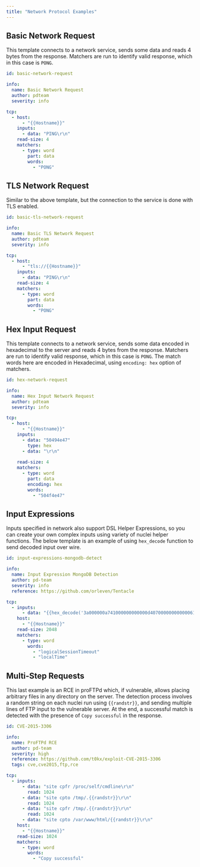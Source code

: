 ```yaml
---
title: "Network Protocol Examples"
---
```


## Basic Network Request

This template connects to a network service, sends some data and reads 4 bytes from the response. Matchers are run to identify valid response, which in this case is `PONG`.

```yaml
id: basic-network-request

info:
  name: Basic Network Request
  author: pdteam
  severity: info

tcp:
  - host: 
      - "{{Hostname}}"
    inputs:
      - data: "PING\r\n"
    read-size: 4
    matchers:
      - type: word
        part: data
        words:
          - "PONG"
```

## TLS Network Request

Similar to the above template, but the connection to the service is done with TLS enabled.

```yaml
id: basic-tls-network-request

info:
  name: Basic TLS Network Request
  author: pdteam
  severity: info

tcp:
  - host: 
      - "tls://{{Hostname}}"
    inputs:
      - data: "PING\r\n"
    read-size: 4
    matchers:
      - type: word
        part: data
        words:
          - "PONG"
```

## Hex Input Request

This template connects to a network service, sends some data encoded in hexadecimal to the server and reads 4 bytes from the response. Matchers are run to identify valid response, which in this case is `PONG`. The match words here are encoded in Hexadecimal, using `encoding: hex` option of matchers.

```yaml
id: hex-network-request

info:
  name: Hex Input Network Request
  author: pdteam
  severity: info

tcp:
  - host: 
      - "{{Hostname}}"
    inputs:
      - data: "50494e47"
        type: hex
      - data: "\r\n"
        
    read-size: 4
    matchers:
      - type: word
        part: data
        encoding: hex
        words:
          - "504f4e47"
```

## Input Expressions

Inputs specified in network also support DSL Helper Expressions, so you can create your own complex inputs using variety of nuclei helper functions. The below template is an example of using `hex_decode` function to send decoded input over wire.

```yaml
id: input-expressions-mongodb-detect

info:
  name: Input Expression MongoDB Detection
  author: pd-team
  severity: info
  reference: https://github.com/orleven/Tentacle

tcp:
  - inputs:
      - data: "{{hex_decode('3a000000a741000000000000d40700000000000061646d696e2e24636d640000000000ffffffff130000001069736d6173746572000100000000')}}"
    host:
      - "{{Hostname}}"
    read-size: 2048
    matchers:
      - type: word
        words:
          - "logicalSessionTimeout"
          - "localTime"
```

## Multi-Step Requests

This last example is an RCE in proFTPd which, if vulnerable, allows placing arbitrary files in any directory on the server. The detection process involves a random string on each nuclei run using `{{randstr}}`, and sending multiple lines of FTP input to the vulnerable server. At the end, a successful match is detected with the presence of `Copy successful` in the response.

```yaml
id: CVE-2015-3306

info:
  name: ProFTPd RCE
  author: pd-team
  severity: high
  reference: https://github.com/t0kx/exploit-CVE-2015-3306
  tags: cve,cve2015,ftp,rce

tcp:
  - inputs:
      - data: "site cpfr /proc/self/cmdline\r\n"
        read: 1024
      - data: "site cpto /tmp/.{{randstr}}\r\n"
        read: 1024
      - data: "site cpfr /tmp/.{{randstr}}\r\n"
        read: 1024
      - data: "site cpto /var/www/html/{{randstr}}\r\n"
    host:
      - "{{Hostname}}"
    read-size: 1024
    matchers:
      - type: word
        words:
          - "Copy successful" 
```